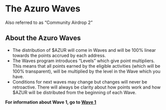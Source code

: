 
# The Azuro Waves

<Callout type="feature">
Also referred to as “Community Airdrop 2”
</Callout>

## About the Azuro Waves

- The distribution of $AZUR will come in Waves and will be 100% linear towards the points accrued by each address.
- The Waves program introduces “Levels” which give point multipliers. This means that all points earned by the eligible activities (which will be 100% transparent), will be multiplied by the level in the Wave which you have.
- Conditions for next waves may change but changes will never be retroactive. There will always be clarity about how points work and how $AZUR will be distributed from the beginning of each Wave.

**For information about Wave 1, go to [Wave 1](/concepts/airdrops/azuro-waves/wave1)**
